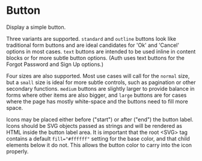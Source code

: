 
<Meta of={ComponentStories} />

# Button

Display a simple button.

Three variants are supported. `standard` and `outline` buttons look like traditional form buttons and are ideal candidates for 'Ok' and
'Cancel' options in most cases. `text` buttons are intended to be used inline in content blocks or for more subtle button options.
(Auth uses text buttons for the Forgot Password and Sign Up options.)

Four sizes are also supported. Most use cases will call for the `normal` size, but a `small` size is ideal for more subtle controls, such
as pagination or other secondary functions. `medium` buttons are slightly larger to provide balance in forms where other items are also
bigger, and `large` buttons are for cases where the page has mostly white-space and the buttons need to fill more space.

Icons may be placed either before ("start") or after ("end") the button label. Icons should be SVG objects passed as strings and will
be rendered as HTML inside the button label area. It is important that the root &lt;SVG&gt; tag contains a default `fill="#ffffff"` setting
for the base color, and that child elements below it do not. This allows the button color to carry into the icon properly.

<Source />
<Primary />
<Controls />
<Stories />
